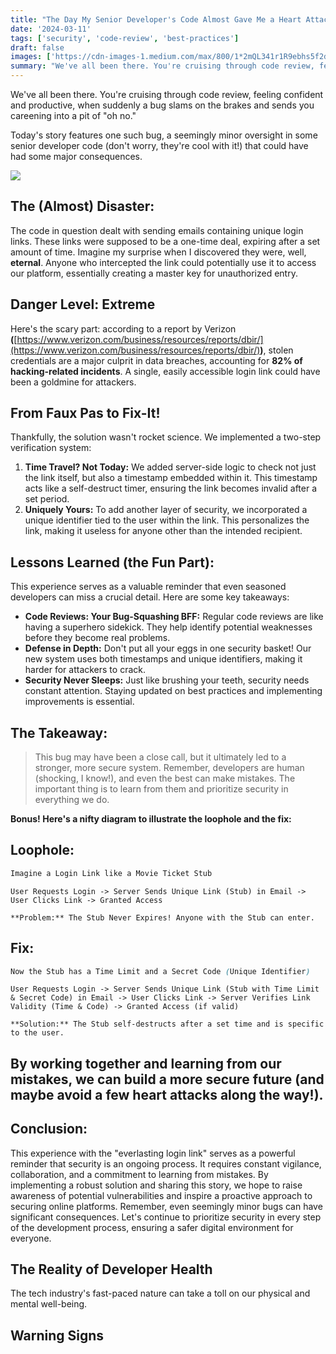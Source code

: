 ```yaml
---
title: "The Day My Senior Developer's Code Almost Gave Me a Heart Attack (and How We Fixed It!)"
date: '2024-03-11'
tags: ['security', 'code-review', 'best-practices']
draft: false
images: ['https://cdn-images-1.medium.com/max/800/1*2mQL341r1R9ebhs5f2dVqg.jpeg']
summary: "We've all been there. You're cruising through code review, feeling confident and productive, when suddenly a bug slams on the brakes and sends you careening into a pit of 'oh no.'"
---
```


We've all been there. You're cruising through code review, feeling confident and productive, when suddenly a bug slams on the brakes and sends you careening into a pit of "oh no."

Today's story features one such bug, a seemingly minor oversight in some senior developer code (don't worry, they're cool with it!) that could have had some major consequences.

![](https://cdn-images-1.medium.com/max/800/1*O2-AoDbIQf33XJPDwTUIkw.jpeg)

## The (Almost) Disaster:

The code in question dealt with sending emails containing unique login links. These links were supposed to be a one-time deal, expiring after a set amount of time. Imagine my surprise when I discovered they were, well, **eternal**. Anyone who intercepted the link could potentially use it to access our platform, essentially creating a master key for unauthorized entry.

## Danger Level: Extreme

Here's the scary part: according to a report by Verizon **(**[https://www.verizon.com/business/resources/reports/dbir/](https://www.verizon.com/business/resources/reports/dbir/)**)**, stolen credentials are a major culprit in data breaches, accounting for **82% of hacking-related incidents**. A single, easily accessible login link could have been a goldmine for attackers.

## From Faux Pas to Fix-It!

Thankfully, the solution wasn't rocket science. We implemented a two-step verification system:

1. **Time Travel? Not Today:** We added server-side logic to check not just the link itself, but also a timestamp embedded within it. This timestamp acts like a self-destruct timer, ensuring the link becomes invalid after a set period.
2. **Uniquely Yours:** To add another layer of security, we incorporated a unique identifier tied to the user within the link. This personalizes the link, making it useless for anyone other than the intended recipient.

## Lessons Learned (the Fun Part):

This experience serves as a valuable reminder that even seasoned developers can miss a crucial detail. Here are some key takeaways:

- **Code Reviews: Your Bug-Squashing BFF:** Regular code reviews are like having a superhero sidekick. They help identify potential weaknesses before they become real problems.
- **Defense in Depth:** Don't put all your eggs in one security basket! Our new system uses both timestamps and unique identifiers, making it harder for attackers to crack.
- **Security Never Sleeps:** Just like brushing your teeth, security needs constant attention. Staying updated on best practices and implementing improvements is essential.

## The Takeaway:

> This bug may have been a close call, but it ultimately led to a stronger, more secure system. Remember, developers are human (shocking, I know!), and even the best can make mistakes. The important thing is to learn from them and prioritize security in everything we do.

**Bonus! Here's a nifty diagram to illustrate the loophole and the fix:**

## Loophole:

```css
Imagine a Login Link like a Movie Ticket Stub
```

```
User Requests Login -> Server Sends Unique Link (Stub) in Email -> User Clicks Link -> Granted Access
```

```
**Problem:** The Stub Never Expires! Anyone with the Stub can enter.
```

## Fix:

```css
Now the Stub has a Time Limit and a Secret Code (Unique Identifier)
```

```
User Requests Login -> Server Sends Unique Link (Stub with Time Limit & Secret Code) in Email -> User Clicks Link -> Server Verifies Link Validity (Time & Code) -> Granted Access (if valid)
```

```
**Solution:** The Stub self-destructs after a set time and is specific to the user.
```

## By working together and learning from our mistakes, we can build a more secure future (and maybe avoid a few heart attacks along the way!).

## Conclusion:

This experience with the "everlasting login link" serves as a powerful reminder that security is an ongoing process. It requires constant vigilance, collaboration, and a commitment to learning from mistakes. By implementing a robust solution and sharing this story, we hope to raise awareness of potential vulnerabilities and inspire a proactive approach to securing online platforms. Remember, even seemingly minor bugs can have significant consequences. Let's continue to prioritize security in every step of the development process, ensuring a safer digital environment for everyone.

## The Reality of Developer Health

The tech industry's fast-paced nature can take a toll on our physical and mental well-being.

<BlogNewsletterForm title="Want more developer health and career advice?" />

## Warning Signs
